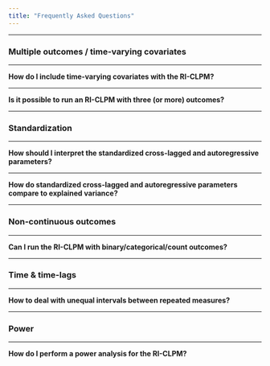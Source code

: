 ```yaml
---
title: "Frequently Asked Questions"
---
```


<script>
function showHide(element) {
    var x = document.getElementById(element);
    if (x.style.display === "none") {
        x.style.display = "block";
    } else {
        x.style.display = "none";
    }
}
</script>

---

### Multiple outcomes / time-varying covariates

---

<div onclick="showHide('faq1')" style="cursor: pointer; font-weight:bold">How do I include time-varying covariates with the RI-CLPM?</div>

<div id="faq1" style="display:none">
Time-varying covariates (TVC; $Z$) can be included like “regular” X and Y outcomes in the RI-CLPM; hence, rather than a bivariate RI-CLPM you would specify a tri- or more-variate RI-CLPM. As such, you decompose the TVCs in within-components (e.g. $wz1$, $wz2$, etc.) and a between-component (the random intercept; e.g. $RI_{z}$) and model these components separately. However, if you want to control for many TVC's, this can quickly become an unwieldly model, so researchers should think carefully about which TVC's they want to control for. </div>

---

<div onclick="showHide('faq3')" style="cursor: pointer; font-weight:bold">Is it possible to run an RI-CLPM with three (or more) outcomes?</div>
 
<div id="faq3" style="display:none">
Yes, it is statistically possible to run a “trivariate” RI-CLPM and empirical researchers have done so, see for example [Burns, Crisp, and [Van Lissa et al. (2019)](https://doi.org/10.1037/dev0000612). We don’t provide model code here for this mode, but extension to a trivariate RI-CLPM should be relatively straight forwards. That is, all variables should be decomponsed into between- (random intercepts) and within-components, and relevant lagged effects, as well as (residual) variances and covariances, should be included in the model.</div>

---

### Standardization

---

<div onclick="showHide('faq4')" style="cursor: pointer; font-weight:bold">How should I interpret the standardized cross-lagged and autoregressive parameters?</div>
 
<div id="faq4" style="display:none">
In the RI-CLPM, the standardized effects are reflective/representative of how much within-person variance in $y_{t}$ is *uniquely* explained (i.e., not also explained by other predictors) by the predictor $x_{t-1}$. Please note that this does not imply that one can make a one-on-one comparison with the percentage of explained variance. However, the standardized effects can be used to compare which effect is relatively stronger [(Schuurman, Ferrer, Boer-Sonnenschein, & Hamaker, 2016)](https://doi.org/10.1037/met0000062). </div>

---

<div onclick="showHide('faq5')" style="cursor: pointer; font-weight:bold">How do standardized cross-lagged and autoregressive parameters compare to explained variance?</div>
 
<div id="faq5" style="display:none">
The standardized lagged parameters are not equal to the (squared) semipartial correlation. Only under special circumstances, a standardized regression coefficient is equal to the pairwise correlation between the outcome and predictor, and the square of the standardized regression coefficient would then be the explained variance ($R^{2}$). This only applies in the case of (a) a simple regression, where there is only one predictor in the model, or (b) a multiple regression where the predictors are independent of each other. In the RI-CLPM, however, the multiple predictors are not independent of each other, and therefore the standardized regression coefficients are not equal to the pairwise correlation, (semi)partial correlation, or the unique explained variance. 

However, the standardized coefficient is closely related to the semipartial correlation, as demonstrated in footnote 3 of [Schuurman, Ferrer, Boer-Sonnenschein, and Hamaker (2016)](https://doi.org/10.1037/met0000062). The standardized coefficient is expressed in terms of pairwise correlations in the first equation there, and the semipartial correlation expressed in terms of pairwise correlations in the second equation. They are very similar, but there is a subtle difference in the denominator.
 
So, the semipartial correlation and standardized coefficient are not equal, but we can see that if the semipartical correlation for one predictor is larger than for another predictor, this will also be the case for the standardized coefficients of these predictors. The square of the semi-partial correlation is the *unique* explained variance, so we also know that the predictor with the largest standardized coefficient, will also have the largest *unique* explained variance. 

*Answer by [Dr. Noémi Schuurman](https://www.uu.nl/staff/NKSchuurman).*</div>

---

### Non-continuous outcomes

---

<div onclick="showHide('faq2')" style="cursor: pointer; font-weight:bold">Can I run the RI-CLPM with binary/categorical/count outcomes? </div>
 
<div id="faq2" style="display:none">
The RI-CLPM is currently only well-studied/well-developed for the continuous case. Research into RI-CLPMs with only categorical data, or with non-commensurate outcomes (i.e., outcomes measured in different scales, continuous and binary) is still ongoing. See, for example, [the Mplus discussion board](http://www.statmodel.com/discussion/messages/23/23001.html?1530924636). </div>

---

### Time & time-lags

---

<div onclick="showHide('faq6')" style="cursor: pointer; font-weight:bold">How to deal with unequal intervals between repeated measures?</div>

<div id="faq6" style="display:none">
The lagged regression coefficients depend on the time lag between repeated measures (in a non-linear way). If the lags between subsequent occasions vary, qualitatively different autoregressive and cross-lagged effects between each pair of adjacent measurements are estimated. The advice is to **not** constrain these parameters over time in this case, as this would lead to an uninterpretable blend of different lagged relationships. Neither should the residual variances and covariances (of the within-components) be constrained to be invariant over time, as these also depend on the interval between measurements. </div>

--- 

### Power

---
<div onclick="showHide('faq8')" style="cursor: pointer; font-weight:bold">How do I perform a power analysis for the RI-CLPM?</div>

<div id="faq8" style="display:none">We are currently developing an R-package for performing power analyses for the RI-CLPM. It is expected to be available for download early June 2021. You can also perform a power analysis using the [MONTECARLO functionality of Mplus](https://www.statmodel.com/download/usersguide/Chapter12.pdf).</div>



